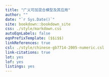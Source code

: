 ```yaml
--- 
title: "广义可加混合模型及其应用"
author: ""
date: "`r Sys.Date()`"
site: bookdown::bookdown_site
css: ./style/markdown.css
autoEqnLabels: false
eqnPrefixTemplate: ($$i$$)
linkReferences: true
csl: ./style/chinese-gb7714-2005-numeric.csl
link-citations: true
lot: yes
lof: yes
listings: yes
---
```

